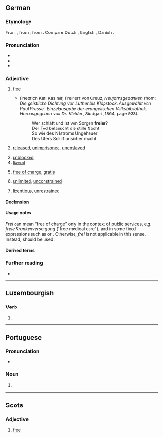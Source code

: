 {{also|Frei|fréi|freí|-frei}}

==German==

===Etymology===
From {{inh|de|goh|frī}}, from {{inh|de|gem-pro|*frijaz}}, from {{inh|de|ine-pro|*preyH-||to be fond of}}. Compare Dutch {{m|nl|vrij}}, English {{m|en|free}}, Danish {{m|da|fri}}.

===Pronunciation===
* {{IPA|lang=de|/fraɪ̯/}}
* {{audio|De-frei.ogg|Audio|lang=de}}
* {{rhymes|aɪ̯|lang=de}}

===Adjective===
{{de-adj|er|sten|sup2=freiesten}}

# [[free]]
#: {{ant|de|unfrei}}
#* Friedrich Karl Kasimir, Freiherr von Creuz, ''Neujahrsgedanken'' (from: ''Die geistliche Dichtung von Luther bis Klopstock. Ausgewählt von Paul Pressel. Einzelausgabe der evangelischen Volksbibliothek. Herausgegeben von Dr. Klaider'', Stuttgart, 1864, page 933):
#*: Wer schläft und ist von Sorgen '''freier'''?<br /> Der Tod belauscht die stille Nacht<br /> So wie des Nilstroms Ungeheuer<br /> Des Ufers Schilf unsicher macht.
# [[released]], [[unimprisoned]], [[unenslaved]]
#: {{ux|de|Stadtluft macht '''frei'''.|City air makes one '''free'''.}}
# [[unblocked]]
# [[liberal]]
#: {{syn|de|liberal|freiheitlich}}
# [[free of charge]], [[gratis]] {{qualifier|see usage notes}}
#: {{syn|de|kostenlos}}
# [[unlimited]], [[unconstrained]]
#: {{syn|de|ungezwungen|ungebunden}}
# [[licentious]], [[unrestrained]]

====Declension====
{{de-decl-adj|frei|freier|freist|sup2=freiest}}

====Usage notes====
''Frei'' can mean “free of charge” only in the context of public services, e.g. ''freie Krankenversorgung'' ("free medical care"), and in some fixed expressions such as {{m|de|Freibier||free beer}} or {{m|de|freie Kost und Logis||free board and lodge}}. Otherwise, ''frei'' is not applicable in this sense. Instead, {{m|de|kostenlos}} should be used.

====Derived terms====
{{der3|lang=de
|ausländerfrei
|befreien
|bleifrei
|Freihandel
|Freiheit
|freimütig
|Freizeit
|judenfrei
|jugendfrei
|wertfrei
|einwandfrei
}}

===Further reading===
* {{R:Duden}}

----

==Luxembourgish==

===Verb===
{{head|lb|verb form}}

# {{inflection of|freien||2|s|imp|lang=lb}}

----

==Portuguese==

===Pronunciation===
* {{a|Portugal}} {{IPA|/ˈfɾɐj/|/ˈfɾej/|lang=pt}}

===Noun===
{{pt-noun|m|freis}}

# {{alternative form of|freire|lang=pt}}
#: {{ux|pt|'''Frei''' Luís de Sousa|translation='''Brother''' Luís de Sousa.}}

----

==Scots==

===Adjective===
{{sco-adj|freier|freiist}}

# {{lb|sco|South Scots|archaic}} [[free]]